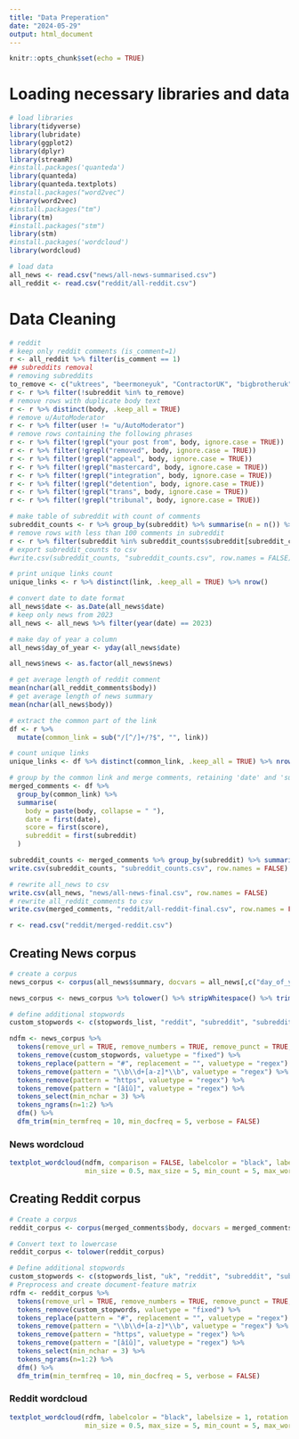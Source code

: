 ```yaml
---
title: "Data Preperation"
date: "2024-05-29"
output: html_document
---
```


```r
knitr::opts_chunk$set(echo = TRUE)
```

# Loading necessary libraries and data

```r
# load libraries
library(tidyverse)
library(lubridate)
library(ggplot2)
library(dplyr)
library(streamR)
#install.packages('quanteda')
library(quanteda)
library(quanteda.textplots)
#install.packages("word2vec")
library(word2vec)
#install.packages("tm")
library(tm)
#install.packages("stm")
library(stm)
#install.packages('wordcloud')
library(wordcloud)
```

```r
# load data
all_news <- read.csv("news/all-news-summarised.csv")
all_reddit <- read.csv("reddit/all-reddit.csv")
```

# Data Cleaning

```r
# reddit
# keep only reddit comments (is_comment=1)
r <- all_reddit %>% filter(is_comment == 1)
## subreddits removal
# removing subreddits
to_remove <- c("uktrees", "beermoneyuk", "ContractorUK", "bigbrotheruk", "CANZUK", "ukmedicalcannabis", "BenefitsAdviceUK", "90DayFianceUK", "ukdrill", "FIREUK", "CarTalkUK", "transgenderUK", "AmericanExpatsUK", "LegalAdviceUK", "ukvisa", "DIYUK", "UniUK", "UKPersonalFinance","TeachingUK", "ADHDUK")
r <- r %>% filter(!subreddit %in% to_remove)
# remove rows with duplicate body text
r <- r %>% distinct(body, .keep_all = TRUE)
# remove u/AutoModerator
r <- r %>% filter(user != "u/AutoModerator")
# remove rows containing the following phrases
r <- r %>% filter(!grepl("your post from", body, ignore.case = TRUE))
r <- r %>% filter(!grepl("removed", body, ignore.case = TRUE))
r <- r %>% filter(!grepl("appeal", body, ignore.case = TRUE))
r <- r %>% filter(!grepl("mastercard", body, ignore.case = TRUE))
r <- r %>% filter(!grepl("integration", body, ignore.case = TRUE))
r <- r %>% filter(!grepl("detention", body, ignore.case = TRUE))
r <- r %>% filter(!grepl("trans", body, ignore.case = TRUE))
r <- r %>% filter(!grepl("tribunal", body, ignore.case = TRUE))

# make table of subreddit with count of comments
subreddit_counts <- r %>% group_by(subreddit) %>% summarise(n = n()) %>% arrange(desc(n))
# remove rows with less than 100 comments in subreddit
r <- r %>% filter(subreddit %in% subreddit_counts$subreddit[subreddit_counts$n >= 100])
# export subreddit_counts to csv
#write.csv(subreddit_counts, "subreddit_counts.csv", row.names = FALSE)

```

```r
# print unique links count
unique_links <- r %>% distinct(link, .keep_all = TRUE) %>% nrow()
```

```r
# convert date to date format
all_news$date <- as.Date(all_news$date)
# keep only news from 2023
all_news <- all_news %>% filter(year(date) == 2023)

# make day of year a column
all_news$day_of_year <- yday(all_news$date)

all_news$news <- as.factor(all_news$news)
```

```r
# get average length of reddit comment
mean(nchar(all_reddit_comments$body))
# get average length of news summary
mean(nchar(all_news$body))
```

```r
# extract the common part of the link
df <- r %>%
  mutate(common_link = sub("/[^/]+/?$", "", link))

# count unique links
unique_links <- df %>% distinct(common_link, .keep_all = TRUE) %>% nrow()

# group by the common link and merge comments, retaining 'date' and 'subreddit'
merged_comments <- df %>%
  group_by(common_link) %>%
  summarise(
    body = paste(body, collapse = " "),
    date = first(date),
    score = first(score),
    subreddit = first(subreddit)
  )
```

```r
subreddit_counts <- merged_comments %>% group_by(subreddit) %>% summarise(n = n()) %>% arrange(desc(n))
write.csv(subreddit_counts, "subreddit_counts.csv", row.names = FALSE)
```

```r
# rewrite all_news to csv
write.csv(all_news, "news/all-news-final.csv", row.names = FALSE)
# rewrite all_reddit_comments to csv
write.csv(merged_comments, "reddit/all-reddit-final.csv", row.names = FALSE)
```

```r
r <- read.csv("reddit/merged-reddit.csv")
```

## Creating News corpus

```r
# create a corpus
news_corpus <- corpus(all_news$summary, docvars = all_news[,c("day_of_year","news")])

news_corpus <- news_corpus %>% tolower() %>% stripWhitespace() %>% trimws()

# define additional stopwords
custom_stopwords <- c(stopwords_list, "reddit", "subreddit", "subreddits", "sub", "post", "comment", "comments", "posts", "thread", "threads", "user", "users", "people", "person", "askuk", "moderator", "mod", "moderators", "question", "questions", "questioning", "questionings", "answer", "include", "including", "includes", "lot", "remove", "removed", "removes", "removing")

ndfm <- news_corpus %>% 
  tokens(remove_url = TRUE, remove_numbers = TRUE, remove_punct = TRUE, verbose = FALSE) %>%
  tokens_remove(custom_stopwords, valuetype = "fixed") %>%
  tokens_replace(pattern = "#", replacement = "", valuetype = "regex") %>%
  tokens_remove(pattern = "\\b\\d+[a-z]*\\b", valuetype = "regex") %>%
  tokens_remove(pattern = "https", valuetype = "regex") %>%
  tokens_remove(pattern = "[âîû]", valuetype = "regex") %>%
  tokens_select(min_nchar = 3) %>%
  tokens_ngrams(n=1:2) %>%
  dfm() %>%
  dfm_trim(min_termfreq = 10, min_docfreq = 5, verbose = FALSE)
```

### News wordcloud

```r
textplot_wordcloud(ndfm, comparison = FALSE, labelcolor = "black", labelsize = 1, rotation = 0, 
                   min_size = 0.5, max_size = 5, min_count = 5, max_words = 200, color = "#008099")
```

## Creating Reddit corpus

```r
# Create a corpus
reddit_corpus <- corpus(merged_comments$body, docvars = merged_comments[,c("date", "subreddit")])

# Convert text to lowercase
reddit_corpus <- tolower(reddit_corpus)

# Define additional stopwords
custom_stopwords <- c(stopwords_list, "uk", "reddit", "subreddit", "subreddits", "sub", "post", "comment", "comments","posts", "thread", "threads", "user", "users", "people", "person", "askuk", "moderator", "mod", "moderators", "question", "questions","questioning", "questionings", "answer", "include", "including", "includes", "lot", "remove", "removed", "removes", "removing","guide", "common", "messaging", "message", "messages", "appeal", "discussion", "discussions", "discuss", "discussing", "discussed", "diy", "survey", "surveys", "surveying", "subject", "issues", "overcome", "rule", "rules", "read", "search", "engine", "ranting", "vent", "vents", "vented", "venting", "advertising", "title", "light-hearted", "shitposts", "catch-all", "check", "sidebar", "specialised", "specialisation", "delete", "vent", "explicitly", "throwaway", "genuine", "non-genuine", "wikitravel", "tourist", "tripadvisor", "google", "visiting", "suggestions", "suggestion", "submission","submissions", "submit", "submitting", "submitted", "submitter", "easily", "online", "figure", "repetitive", "closed", "answered", "answers", "mark", "ensure", "understand")
# Preprocess and create document-feature matrix
rdfm <- reddit_corpus %>% 
  tokens(remove_url = TRUE, remove_numbers = TRUE, remove_punct = TRUE, verbose = FALSE) %>%
  tokens_remove(custom_stopwords, valuetype = "fixed") %>%
  tokens_replace(pattern = "#", replacement = "", valuetype = "regex") %>%
  tokens_remove(pattern = "\\b\\d+[a-z]*\\b", valuetype = "regex") %>%
  tokens_remove(pattern = "https", valuetype = "regex") %>%
  tokens_remove(pattern = "[âîû]", valuetype = "regex") %>%
  tokens_select(min_nchar = 3) %>%
  tokens_ngrams(n=1:2) %>%
  dfm() %>%
  dfm_trim(min_termfreq = 10, min_docfreq = 5, verbose = FALSE)
```

### Reddit wordcloud

```r
textplot_wordcloud(rdfm, labelcolor = "black", labelsize = 1, rotation = 0, 
                   min_size = 0.5, max_size = 5, min_count = 5, max_words = 200, color = "#800000")
```
